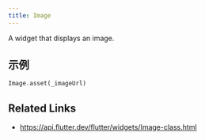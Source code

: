 ```yaml
---
title: Image
---
```


A widget that displays an image.

## 示例

```dart liveslice=Image
Image.asset(_imageUrl)
```

## Related Links

- https://api.flutter.dev/flutter/widgets/Image-class.html
